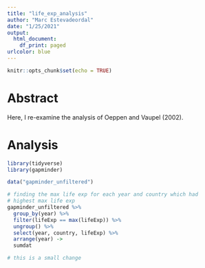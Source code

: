 ```yaml
---
title: "life_exp_analysis"
author: "Marc Estevadeordal"
date: "1/25/2021"
output: 
  html_document:
    df_print: paged
urlcolor: blue
---
```


```r
knitr::opts_chunk$set(echo = TRUE)
```


# Abstract

Here, I re-examine the analysis of Oeppen and Vaupel (2002).

# Analysis

```r
library(tidyverse)
library(gapminder)

data("gapminder_unfiltered")

# finding the max life exp for each year and country which had
# highest max life exp
gapminder_unfiltered %>% 
  group_by(year) %>%
  filter(lifeExp == max(lifeExp)) %>%
  ungroup() %>%
  select(year, country, lifeExp) %>%
  arrange(year) ->
  sumdat

# this is a small change
```

